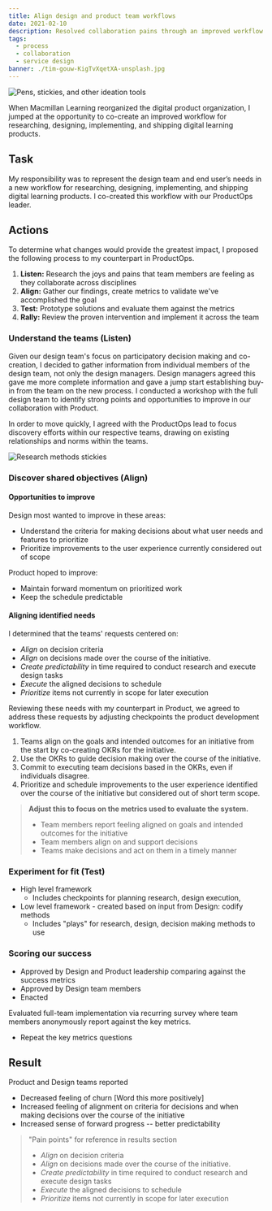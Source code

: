 ```yaml
---
title: Align design and product team workflows
date: 2021-02-10
description: Resolved collaboration pains through an improved workflow.
tags:
  - process
  - collaboration
  - service design
banner: ./tim-gouw-KigTvXqetXA-unsplash.jpg
---
```


![Pens, stickies, and other ideation tools](tim-gouw-KigTvXqetXA-unsplash.jpg "Weapons of co-creation")

When Macmillan Learning reorganized the digital product organization, I jumped at the opportunity to co-create an improved workflow for researching, designing, implementing, and shipping digital learning products.

## Task ##

My responsibility was to represent the design team and end user’s needs in a new workflow for researching, designing, implementing, and shipping digital learning products. I co-created this workflow with our ProductOps leader.

## Actions ##

To determine what changes would provide the greatest impact, I proposed the following process to my counterpart in ProductOps.

1. **Listen:** Research the joys and pains that team members are feeling as they collaborate across disciplines
2. **Align:** Gather our findings, create metrics to validate we've accomplished the goal
3. **Test:** Prototype solutions and evaluate them against the metrics
4. **Rally:** Review the proven intervention and implement it across the team

### Understand the teams (Listen) ###

Given our design team's focus on participatory decision making and co-creation, I decided to gather information from individual members of the design team, not only the design managers. Design managers agreed this gave me more complete information and gave a jump start establishing buy-in from the team on the new process. I conducted a workshop with the full design team to identify strong points and opportunities to improve in our collaboration with Product.

In order to move quickly, I agreed with the ProductOps lead to focus discovery efforts within our respective teams, drawing on existing relationships and norms within the teams.

![Research methods stickies](./david-travis-WC6MJ0kRzGw-unsplash.jpg "Stickies time")

### Discover shared objectives (Align) ###

#### Opportunities to improve ####

Design most wanted to improve in these areas:

- Understand the criteria for making decisions about what user needs and features to prioritize
- Prioritize improvements to the user experience currently considered out of scope

Product hoped to improve:

- Maintain forward momentum on prioritized work
- Keep the schedule predictable

#### Aligning identified needs ####

I determined that the teams' requests centered on:

- _Align_ on decision criteria
- _Align_ on decisions made over the course of the initiative.
- _Create predictability_ in time required to conduct research and execute design tasks
- _Execute_ the aligned decisions to schedule
- _Prioritize_ items not currently in scope for later execution

Reviewing these needs with my counterpart in Product, we agreed to address these requests by adjusting checkpoints the product development workflow.

1. Teams align on the goals and intended outcomes for an initiative from the start by co-creating OKRs for the initiative.
2. Use the OKRs to guide decision making over the course of the initiative.
3. Commit to executing team decisions based in the OKRs, even if individuals disagree.
4. Prioritize and schedule improvements to the user experience identified over the course of the initiative but considered out of short term scope.

> **Adjust this to focus on the metrics used to evaluate the system.**
>
> - Team members report feeling aligned on goals and intended outcomes for the initiative
> - Team members align on and support decisions
> - Teams make decisions and act on them in a timely manner

### Experiment for fit (Test) ###

- High level framework
  - Includes checkpoints for planning research, design execution,
- Low level framework - created based on input from Design: codify methods
  - Includes "plays" for research, design, decision making methods to use

### Scoring our success ###

- Approved by Design and Product leadership comparing against the success metrics
- Approved by Design team members
- Enacted

Evaluated full-team implementation via recurring survey where team members anonymously report against the key metrics.

- Repeat the key metrics questions

## Result ##

Product and Design teams reported

- Decreased feeling of churn [Word this more positively]
- Increased feeling of alignment on criteria for decisions and when making decisions over the course of the initiative
- Increased sense of forward progress -- better predictability

> "Pain points" for reference in results section
>
> - _Align_ on decision criteria
> - _Align_ on decisions made over the course of the initiative.
> - _Create predictability_ in time required to conduct research and execute design tasks
> - _Execute_ the aligned decisions to schedule
> - _Prioritize_ items not currently in scope for later execution
